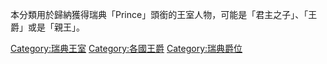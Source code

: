 本分類用於歸納獲得瑞典「Prince」頭銜的王室人物，可能是「君主之子」、「王爵」或是「親王」。

{{Commonscat|Princes of Sweden}}

{{DEFAULTSORT:Swedish}}
[[Category:瑞典王室|Category:瑞典王室]]
[[Category:各國王爵|Category:各國王爵]]
[[Category:瑞典爵位|Category:瑞典爵位]]